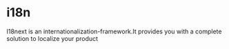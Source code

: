 # i18n


I18next is an internationalization-framework.It provides you with a complete solution to localize your product
